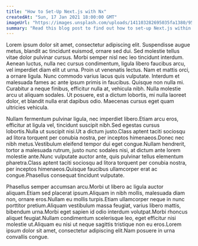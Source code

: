 ```yaml
---
title: "How to Set-Up Next.js with Nx"
createdAt: "Sun, 17 Jan 2021 18:00:00 GMT"
imageUrl: "https://images.unsplash.com/uploads/141103282695035fa1380/95cdfeef?ixid=MXwxMjA3fDB8MHxwaG90by1wYWdlfHx8fGVufDB8fHw"
summary: "Read this blog post to find out how to set-up Next.js within an Nx workspace"
---
```


<p>
  Lorem ipsum dolor sit amet, consectetur adipiscing elit. Suspendisse augue
  metus, blandit ac tincidunt euismod, ornare sed dui. Sed molestie tellus vitae
  dolor pulvinar cursus. Morbi semper nisl nec leo tincidunt interdum. Aenean
  luctus, nulla nec cursus condimentum, ligula libero faucibus arcu, vel
  imperdiet diam elit ut urna. Proin ut venenatis lectus. Nam et mattis orci, a
  ornare ligula. Nunc commodo varius lacus quis vulputate. Interdum et malesuada
  fames ac ante ipsum primis in faucibus. Quisque non nulla mi. Curabitur a
  neque finibus, efficitur nulla at, vehicula nibh. Nulla molestie arcu ut
  aliquam sodales. Ut posuere, est a dictum lobortis, mi nulla laoreet dolor, et
  blandit nulla erat dapibus odio. Maecenas cursus eget quam ultricies vehicula.
</p>
<p>
  Nullam fermentum pulvinar ligula, nec imperdiet libero.Etiam arcu eros,
  efficitur at ligula vel, tincidunt suscipit nibh.Sed egestas cursus
  lobortis.Nulla ut suscipit nisi.Ut a dictum justo.Class aptent taciti sociosqu
  ad litora torquent per conubia nostra, per inceptos himenaeos.Donec nec nibh
  metus.Vestibulum eleifend tempor dui eget congue.Nullam hendrerit, tortor a
  malesuada rutrum, justo nunc sodales nisi, at dictum ante lorem molestie
  ante.Nunc vulputate auctor ante, quis pulvinar tellus elementum pharetra.Class
  aptent taciti sociosqu ad litora torquent per conubia nostra, per inceptos
  himenaeos.Quisque faucibus ullamcorper erat ac congue.Phasellus consequat
  tincidunt vulputate.
</p>
<p>
  Phasellus semper accumsan arcu.Morbi ut libero ac ligula auctor aliquam.Etiam
  sed placerat ipsum.Aliquam in nibh mollis, malesuada diam non, ornare
  eros.Nullam eu mollis turpis.Etiam ullamcorper neque in nunc porttitor
  pretium.Aliquam vestibulum massa feugiat, varius libero mattis, bibendum
  urna.Morbi eget sapien id odio interdum volutpat.Morbi rhoncus aliquet
  feugiat.Nullam condimentum scelerisque leo, eget efficitur nisi molestie
  ut.Aliquam eu nisi ut neque sagittis tristique non eu eros.Lorem ipsum dolor
  sit amet, consectetur adipiscing elit.Nam posuere in urna convallis congue.
</p>
